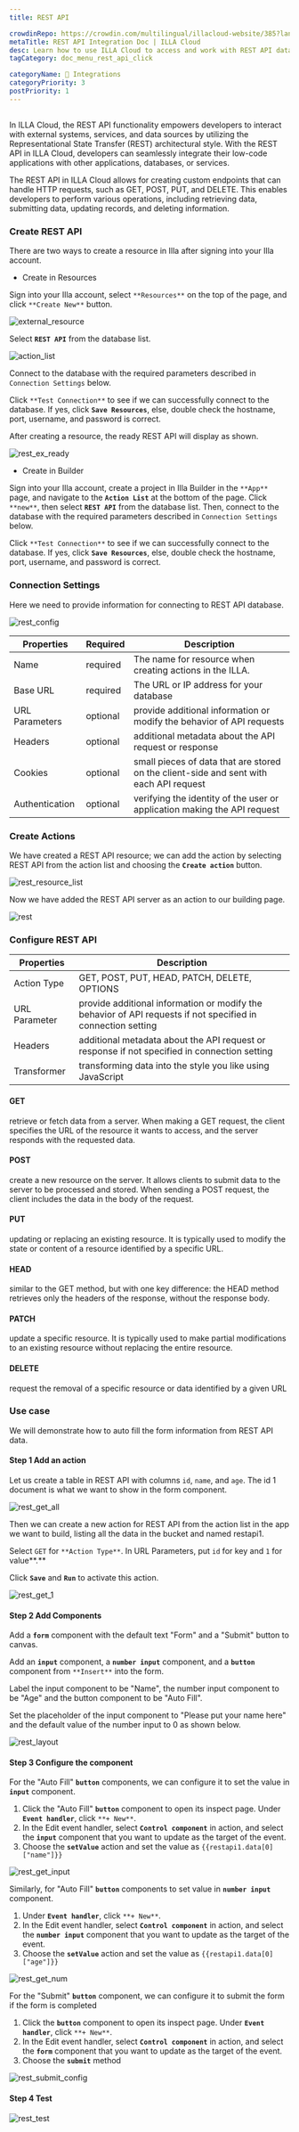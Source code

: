 ```yaml
---
title: REST API

crowdinRepo: https://crowdin.com/multilingual/illacloud-website/385?languages=en&filter=basic&value=0
metaTitle: REST API Integration Doc | ILLA Cloud
desc: Learn how to use ILLA Cloud to access and work with REST API data. Build apps, visualize data, and automate workflows with ILLA Cloud.
tagCategory: doc_menu_rest_api_click

categoryName: 🔨 Integrations
categoryPriority: 3
postPriority: 1
---
```


## <h2 hidden>What is REST API?</h2>

In ILLA Cloud, the REST API functionality empowers developers to interact with external systems, services, and data sources by utilizing the Representational State Transfer (REST) architectural style. With the REST API in ILLA Cloud, developers can seamlessly integrate their low-code applications with other applications, databases, or services.

The REST API in ILLA Cloud allows for creating custom endpoints that can handle HTTP requests, such as GET, POST, PUT, and DELETE. This enables developers to perform various operations, including retrieving data, submitting data, updating records, and deleting information.

### Create REST API

There are two ways to create a resource in Illa after signing into your Illa account.

- Create in Resources

Sign into your Illa account, select `**Resources**` on the top of the page, and click `**Create New**` button.

![external_resource](https://cdn.illacloud.com/official-website/img/docs/external_resource.png)

Select **`REST API`** from the database list.

![action_list](https://cdn.illacloud.com/official-website/img/docs/action_list.png)

Connect to the database with the required parameters described in `Connection Settings` below.

Click `**Test Connection**` to see if we can successfully connect to the database. If yes, click **`Save Resources`**, else, double check the hostname, port, username, and password is correct.

After creating a resource, the ready REST API will display as shown.

![rest_ex_ready](https://cdn.illacloud.com/official-website/img/official-site/components/rest_ex_ready.jpg)

- Create in Builder

Sign into your Illa account, create a project in Illa Builder in the `**App**` page, and navigate to the **`Action List`** at the bottom of the page. Click `**new**`, then select **`REST API`** from the database list. Then, connect to the database with the required parameters described in `Connection Settings` below.

Click `**Test Connection**` to see if we can successfully connect to the database. If yes, click **`Save Resources`**, else, double check the hostname, port, username, and password is correct.

### Connection Settings

Here we need to provide information for connecting to REST API database.

![rest_config](https://cdn.illacloud.com/official-website/img/official-site/components/rest_config.jpg)

| Properties     | Required | Description                                                                            |
| -------------- | -------- | -------------------------------------------------------------------------------------- |
| Name           | required | The name for resource when creating actions in the ILLA.                               |
| Base URL       | required | The URL or IP address for your database                                                |
| URL Parameters | optional | provide additional information or modify the behavior of API requests                  |
| Headers        | optional | additional metadata about the API request or response                                  |
| Cookies        | optional | small pieces of data that are stored on the client-side and sent with each API request |
| Authentication | optional | verifying the identity of the user or application making the API request               |

### Create Actions

We have created a REST API resource; we can add the action by selecting REST API from the action list and choosing the **`Create action`** button.

![rest_resource_list](https://cdn.illacloud.com/official-website/img/official-site/components/rest_resource_list.jpg)

Now we have added the REST API server as an action to our building page.

![rest](https://cdn.illacloud.com/official-website/img/official-site/components/rest.jpg)

### Configure REST API

| Properties    | Description                                                                                                  |
| ------------- | ------------------------------------------------------------------------------------------------------------ |
| Action Type   | GET, POST, PUT, HEAD, PATCH, DELETE, OPTIONS                                                                 |
| URL Parameter | provide additional information or modify the behavior of API requests if not specified in connection setting |
| Headers       | additional metadata about the API request or response if not specified in connection setting                 |
| Transformer   | transforming data into the style you like using JavaScript                                                   |

#### GET

retrieve or fetch data from a server. When making a GET request, the client specifies the URL of the resource it wants to access, and the server responds with the requested data.

#### POST

create a new resource on the server. It allows clients to submit data to the server to be processed and stored. When sending a POST request, the client includes the data in the body of the request.

#### PUT

updating or replacing an existing resource. It is typically used to modify the state or content of a resource identified by a specific URL.

#### HEAD

similar to the GET method, but with one key difference: the HEAD method retrieves only the headers of the response, without the response body.

#### PATCH

update a specific resource. It is typically used to make partial modifications to an existing resource without replacing the entire resource.

#### DELETE

request the removal of a specific resource or data identified by a given URL

### Use case

We will demonstrate how to auto fill the form information from REST API data.

#### Step 1 Add an action

Let us create a table in REST API with columns `id`, `name`, and `age`. The id 1 document is what we want to show in the form component.

![rest_get_all](https://cdn.illacloud.com/official-website/img/official-site/components/rest_get_all.jpg)

Then we can create a new action for REST API from the action list in the app we want to build, listing all the data in the bucket and named restapi1.

Select `GET` for `**Action Type**`. In URL Parameters, put `id` for key and `1` for value**.**

Click **`Save`** and **`Run`** to activate this action.

![rest_get_1](https://cdn.illacloud.com/official-website/img/official-site/components/rest_get_1.jpg)

#### Step 2 Add Components

Add a **`form`** component with the default text "Form" and a "Submit" button to canvas.

Add an **`input`** component, a **`number input`** component, and a **`button`** component from `**Insert**` into the form.

Label the input component to be "Name", the number input component to be "Age" and the button component to be "Auto Fill".

Set the placeholder of the input component to "Please put your name here" and the default value of the number input to 0 as shown below.

![rest_layout](https://cdn.illacloud.com/official-website/img/official-site/components/rest_layout.jpg)

#### Step 3 Configure the component

For the "Auto Fill" **`button`** components, we can configure it to set the value in **`input`** component.

1. Click the "Auto Fill" **`button`** component to open its inspect page. Under **`Event handler`**, click `**+ New**`.
2. In the Edit event handler, select **`Control component`** in action, and select the **`input`** component that you want to update as the target of the event.
3. Choose the **`setValue`** action and set the value as `{{restapi1.data[0]["name"]}}`

![rest_get_input](https://cdn.illacloud.com/official-website/img/official-site/components/rest_get_input.jpg)

Similarly, for "Auto Fill" **`button`** components to set value in **`number input`** component.

1. Under **`Event handler`**, click `**+ New**`.
2. In the Edit event handler, select **`Control component`** in action, and select the **`number input`** component that you want to update as the target of the event.
3. Choose the **`setValue`** action and set the value as `{{restapi1.data[0]["age"]}}`

![rest_get_num](https://cdn.illacloud.com/official-website/img/official-site/components/rest_get_num.jpg)

For the "Submit" **`button`** component, we can configure it to submit the form if the form is completed

1. Click the **`button`** component to open its inspect page. Under **`Event handler`**, click `**+ New**`.
2. In the Edit event handler, select **`Control component`** in action, and select the **`form`** component that you want to update as the target of the event.
3. Choose the **`submit`** method

![rest_submit_config](https://cdn.illacloud.com/official-website/img/official-site/components/rest_submit_config.jpg)

#### Step 4 Test

![rest_test](https://cdn.illacloud.com/official-website/img/official-site/components/rest_test.gif)
